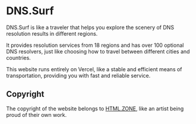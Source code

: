 # DNS.Surf

DNS.Surf is like a traveler that helps you explore the scenery of DNS resolution results in different regions.

It provides resolution services from 18 regions and has over 100 optional DNS resolvers, just like choosing how to travel between different cities and countries.

This website runs entirely on Vercel, like a stable and efficient means of transportation, providing you with fast and reliable service.

## Copyright

The copyright of the website belongs to [HTML.ZONE](https://html.zone/), like an artist being proud of their own work.

